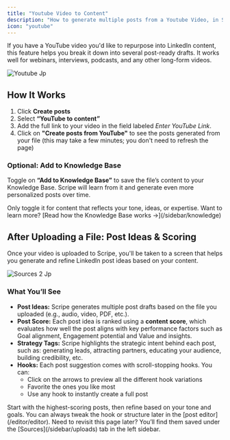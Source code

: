 ```yaml
---
title: "Youtube Video to Content"
description: "How to generate multiple posts from a Youtube Video, in Scripe."
icon: "youtube"
---
```


If you have a YouTube video you'd like to repurpose into LinkedIn content, this feature helps you break it down into several post-ready drafts. It works well for webinars, interviews, podcasts, and any other long-form videos.

![Youtube Jp](/images/youtube.jpg)

## How It Works

1. Click **Create posts**
2. Select **“YouTube to content”**
3. Add the full link to your video in the field labeled _Enter YouTube Link_.
4. Click on **"Create posts from YouTube"** to see the posts generated from your file (this may take a few minutes; you don't need to refresh the page)

### Optional: Add to Knowledge Base

Toggle on **“Add to Knowledge Base”** to save the file’s content to your Knowledge Base. Scripe will learn from it and generate even more personalized posts over time.

<Tip>
  Only toggle it for content that reflects your tone, ideas, or expertise. Want to learn more? [Read how the Knowledge Base works →](/sidebar/knowledge)
</Tip>

## After Uploading a File: Post Ideas & Scoring

Once your video is uploaded to Scripe, you'll be taken to a screen that helps you generate and refine LinkedIn post ideas based on your content.

![Sources 2 Jp](/images/sources-2.jpg)

### What You’ll See

- **Post Ideas:** Scripe generates multiple post drafts based on the file you uploaded (e.g., audio, video, PDF, etc.).
- **Post Score:** Each post idea is ranked using a **content score**, which evaluates how well the post aligns with key performance factors such as Goal alignment, Engagement potential and Value and insights.
- **Strategy Tags:** Scripe highlights the strategic intent behind each post, such as: generating leads, attracting partners, educating your audience, building credibility, etc.
- **Hooks:** Each post suggestion comes with scroll-stopping hooks. You can:
  - Click on the arrows to preview all the different hook variations
  - Favorite the ones you like most
  - Use any hook to instantly create a full post

<Tip>
  Start with the highest-scoring posts, then refine based on your tone and goals. You can always tweak the hook or structure later in the [post editor](/editor/editor).
</Tip>

<Info>
  Need to revisit this page later? You’ll find them saved under the [Sources](/sidebar/uploads) tab in the left sidebar.
</Info>
